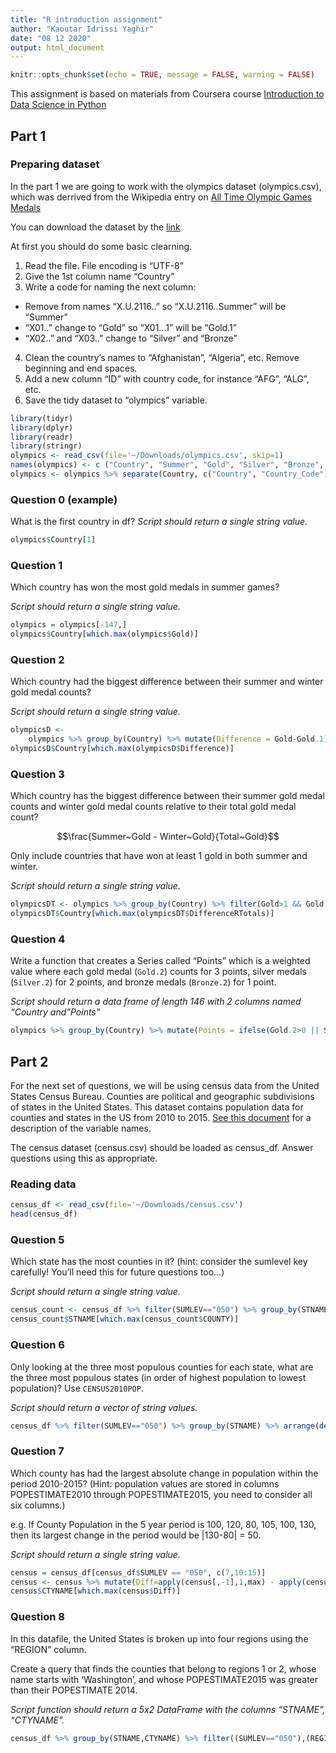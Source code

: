 ```yaml
---
title: "R introduction assignment"
author: "Kaoutar Idrissi Yaghir"
date: "08 12 2020"
output: html_document
---
```


```r
knitr::opts_chunk$set(echo = TRUE, message = FALSE, warning = FALSE)
```

This assignment is based on materials from Coursera course [Introduction to Data Science in Python](https://www.coursera.org/learn/python-data-analysis/home/welcome)

## Part 1
### Preparing dataset

In the part 1 we are going to work with the olympics dataset (olympics.csv), which was derrived from the Wikipedia entry on [All Time Olympic Games Medals](https://en.wikipedia.org/wiki/All-time_Olympic_Games_medal_table)

You can download the dataset by the [link](https://www.dropbox.com/s/9oayr45v7nj30nv/olympics.csv?dl=0)

At first you should do some basic clearning.

1. Read the file. File encoding is "UTF-8"
2. Give the 1st column name "Country"
3. Write a code for naming the next column:
- Remove from names "X.U.2116.." so "X.U.2116..Summer" will be "Summer"
- "X01.." change to "Gold" so "X01...1" will be "Gold.1"
- "X02.." and "X03.." change to "Silver" and "Bronze"
4. Clean the country's names to "Afghanistan", "Algeria", etc. Remove beginning and end spaces.
5. Add a new column "ID" with country code, for instance "AFG", "ALG", etc.
6. Save the tidy dataset to "olympics" variable.


```r
library(tidyr)
library(dplyr)
library(readr)
library(stringr) 
olympics <- read_csv(file='~/Downloads/olympics.csv', skip=1)
names(olympics) <- c ("Country", "Summer", "Gold", "Silver", "Bronze", "Total", "Winter", "Gold.1", "Silver.1", "Bronze.1", "Total.1", "Games", "Gold.2", "Silver.2", "Bronze.2", "Combined.total", "ID")
olympics <- olympics %>% separate(Country, c("Country", "Country_Code"), "[()]")
```

### Question 0 (example)

What is the first country in df?
*Script should return a single string value.*

```r
olympics$Country[1]
```

### Question 1

Which country has won the most gold medals in summer games?

*Script should return a single string value.*


```r
olympics = olympics[-147,]
olympics$Country[which.max(olympics$Gold)]
```

### Question 2

Which country had the biggest difference between their summer and winter gold medal counts?

*Script should return a single string value.*

```r
olympicsD <-
    olympics %>% group_by(Country) %>% mutate(Difference = Gold-Gold.1) 
olympicsD$Country[which.max(olympicsD$Difference)]
```

### Question 3

Which country has the biggest difference between their summer gold medal counts and winter gold medal counts relative to their total gold medal count? 

$$\frac{Summer~Gold - Winter~Gold}{Total~Gold}$$

Only include countries that have won at least 1 gold in both summer and winter.

*Script should return a single string value.*

```r

olympicsDT <- olympics %>% group_by(Country) %>% filter(Gold>1 && Gold.1>1) %>% mutate(DifferenceRTotals = ((Gold-Gold.1)/Gold.2))
olympicsDT$Country[which.max(olympicsDT$DifferenceRTotals)]

```

### Question 4

Write a function that creates a Series called "Points" which is a weighted value where each gold medal (`Gold.2`) counts for 3 points, silver medals (`Silver.2`) for 2 points, and bronze medals (`Bronze.2`) for 1 point.

*Script should return a data frame of length 146 with 2 columns named "Country and "Points"*

```r
olympics %>% group_by(Country) %>% mutate(Points = ifelse(Gold.2>0 || Silver.2>0 || Bronze.2>0,Gold.2*3+Silver.2*2+Bronze.2*1,0)) %>% select(Country, Points)
```

## Part 2

For the next set of questions, we will be using census data from the United States Census Bureau. Counties are political and geographic subdivisions of states in the United States. This dataset contains population data for counties and states in the US from 2010 to 2015. [See this document](https://www.dropbox.com/s/a0c2fdkaxokk2ys/CO-EST2015-alldata.pdf?dl=0) for a description of the variable names.

The census dataset (census.csv) should be loaded as census_df. Answer questions using this as appropriate.

### Reading data
```r
census_df <- read_csv(file='~/Downloads/census.csv')
head(census_df)
```


### Question 5
Which state has the most counties in it? (hint: consider the sumlevel key carefully! You'll need this for future questions too...)

*Script should return a single string value.*

```r

census_count <- census_df %>% filter(SUMLEV=="050") %>% group_by(STNAME) %>% summarise(COUNTY=n())
census_count$STNAME[which.max(census_count$COUNTY)]
```

### Question 6
Only looking at the three most populous counties for each state, what are the three most populous states (in order of highest population to lowest population)? Use `CENSUS2010POP`.

*Script should return a vector of string values.*

```r
census_df %>% filter(SUMLEV=="050") %>% group_by(STNAME) %>% arrange(desc(CENSUS2010POP)) %>% head(3) %>% select(STNAME) %>% as.matrix() %>% c()

```

### Question 7

Which county has had the largest absolute change in population within the period 2010-2015? (Hint: population values are stored in columns POPESTIMATE2010 through POPESTIMATE2015, you need to consider all six columns.)

e.g. If County Population in the 5 year period is 100, 120, 80, 105, 100, 130, then its largest change in the period would be |130-80| = 50.

*Script should return a single string value.*

```r

census = census_df[census_df$SUMLEV == "050", c(7,10:15)] 
census <- census %>% mutate(Diff=apply(census[,-1],1,max) - apply(census[,-1],1,min))
census$CTYNAME[which.max(census$Diff)]
```

### Question 8

In this datafile, the United States is broken up into four regions using the "REGION" column. 

Create a query that finds the counties that belong to regions 1 or 2, whose name starts with 'Washington', and whose POPESTIMATE2015 was greater than their POPESTIMATE 2014.

*Script function should return a 5x2 DataFrame with the columns "STNAME", "CTYNAME".*

```r
census_df %>% group_by(STNAME,CTYNAME) %>% filter((SUMLEV=="050"),(REGION==1 || REGION==2),(str_detect(CTYNAME, "Washington")), (POPESTIMATE2015>POPESTIMATE2014)) %>% select(STNAME,CTYNAME)


```








